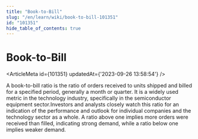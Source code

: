 ```yaml
---
title: "Book-to-Bill"
slug: "/en/learn/wiki/book-to-bill-101351"
id: "101351"
hide_table_of_contents: true
---
```



# Book-to-Bill

<ArticleMeta id={101351} updatedAt={'2023-09-26 13:58:54'} />
<div className='border-solid border-b border-t-0 my-4 border-[var(--ifm-color-gray-300)]' />

A book-to-bill ratio is the ratio of orders received to units shipped and billed for a specified period, generally a month or quarter. It is a widely used metric in the technology industry, specifically in the semiconductor equipment sector.Investors and analysts closely watch this ratio for an indication of the performance and outlook for individual companies and the technology sector as a whole. A ratio above one implies more orders were received than filled, indicating strong demand, while a ratio below one implies weaker demand.

